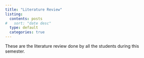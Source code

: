 ```yaml
---
title: "Literature Review"
listing:
  contents: posts
#   sort: "date desc"
  type: default
  categories: true
---
```



These are the literature review done by all the students during this semester.